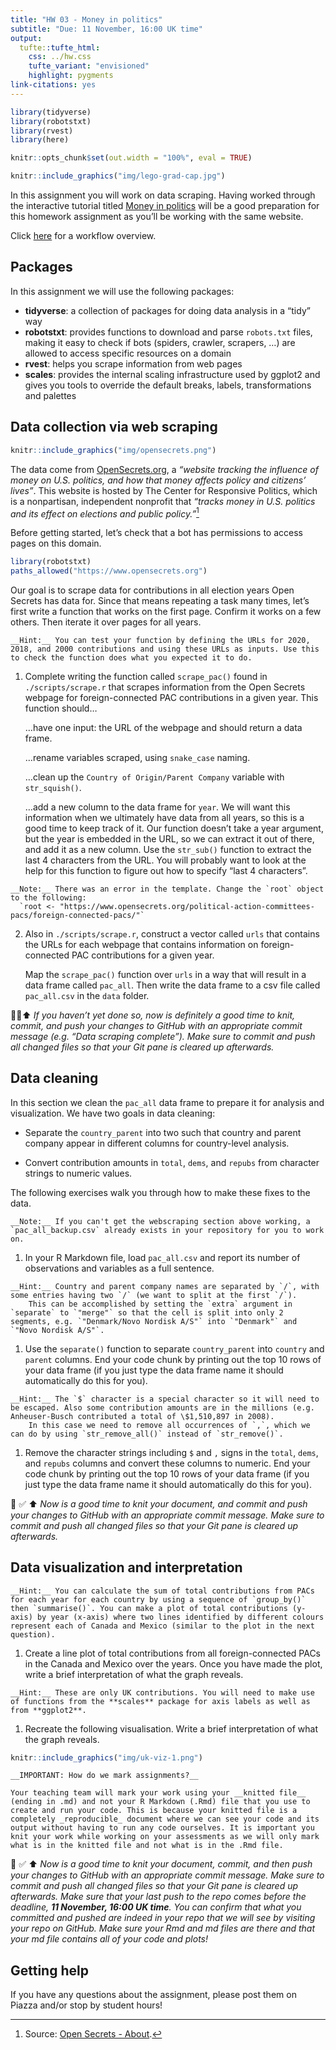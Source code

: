 ```yaml
---
title: "HW 03 - Money in politics"
subtitle: "Due: 11 November, 16:00 UK time"
output: 
  tufte::tufte_html:
    css: ../hw.css
    tufte_variant: "envisioned"
    highlight: pygments
link-citations: yes
---
```


```r
library(tidyverse)
library(robotstxt)
library(rvest)
library(here) 

knitr::opts_chunk$set(out.width = "100%", eval = TRUE)
```

```r
knitr::include_graphics("img/lego-grad-cap.jpg")
```

In this assignment you will work on data scraping.
Having worked through the interactive tutorial titled [Money in politics](https://minecr.shinyapps.io/dsbox-05-moneyinpolitics/) will be a good preparation for this homework assignment as you'll be working with the same website.

Click [here](https://idsed.digital/troubleshoot/setup/openingaproject/) for a workflow overview.

## Packages

In this assignment we will use the following packages:

-   **tidyverse**: a collection of packages for doing data analysis in a "tidy" way
-   **robotstxt**: provides functions to download and parse `robots.txt` files, making it easy to check if bots (spiders, crawler, scrapers, ...) are allowed to access specific resources on a domain
-   **rvest**: helps you scrape information from web pages
-   **scales**: provides the internal scaling infrastructure used by ggplot2 and gives you tools to override the default breaks, labels, transformations and palettes

## Data collection via web scraping

```r
knitr::include_graphics("img/opensecrets.png")
```

The data come from [OpenSecrets.org](https://www.opensecrets.org), a *"website tracking the influence of money on U.S. politics, and how that money affects policy and citizens' lives"*.
This website is hosted by The Center for Responsive Politics, which is a nonpartisan, independent nonprofit that *"tracks money in U.S. politics and its effect on elections and public policy."*[^1]

Before getting started, let's check that a bot has permissions to access pages on this domain.

```r
library(robotstxt)
paths_allowed("https://www.opensecrets.org")
```

Our goal is to scrape data for contributions in all election years Open Secrets has data for.
Since that means repeating a task many times, let's first write a function that works on the first page.
Confirm it works on a few others.
Then iterate it over pages for all years.

```marginfigure
__Hint:__ You can test your function by defining the URLs for 2020, 2018, and 2000 contributions and using these URLs as inputs. Use this to check the function does what you expected it to do.
```

1.  Complete writing the function called `scrape_pac()` found in `./scripts/scrape.r` that scrapes information from the Open Secrets webpage for foreign-connected PAC contributions in a given year.
    This function should...

    ...have one input: the URL of the webpage and should return a data frame.

    ...rename variables scraped, using `snake_case` naming.

    ...clean up the `Country of Origin/Parent Company` variable with `str_squish()`.

    ...add a new column to the data frame for `year`.
    We will want this information when we ultimately have data from all years, so this is a good time to keep track of it.
    Our function doesn't take a year argument, but the year is embedded in the URL, so we can extract it out of there, and add it as a new column.
    Use the `str_sub()` function to extract the last 4 characters from the URL.
    You will probably want to look at the help for this function to figure out how to specify "last 4 characters".

```marginfigure
__Note:__ There was an error in the template. Change the `root` object to the following:
  `root <- "https://www.opensecrets.org/political-action-committees-pacs/foreign-connected-pacs/"`
```

2.  Also in `./scripts/scrape.r`, construct a vector called `urls` that contains the URLs for each webpage that contains information on foreign-connected PAC contributions for a given year.

    Map the `scrape_pac()` function over `urls` in a way that will result in a data frame called `pac_all`.
    Then write the data frame to a csv file called `pac_all.csv` in the `data` folder.

🧶✅⬆️ *If you haven't yet done so, now is definitely a good time to knit, commit, and push your changes to GitHub with an appropriate commit message (e.g. "Data scraping complete"). Make sure to commit and push all changed files so that your Git pane is cleared up afterwards.*

## Data cleaning

In this section we clean the `pac_all` data frame to prepare it for analysis and visualization.
We have two goals in data cleaning:

-   Separate the `country_parent` into two such that country and parent company appear in different columns for country-level analysis.

-   Convert contribution amounts in `total`, `dems`, and `repubs` from character strings to numeric values.

The following exercises walk you through how to make these fixes to the data.

```marginfigure
__Note:__ If you can't get the webscraping section above working, a `pac_all_backup.csv` already exists in your repository for you to work on.
```

1.  In your R Markdown file, load `pac_all.csv` and report its number of observations and variables as a full sentence.

```marginfigure
__Hint:__ Country and parent company names are separated by `/`, with some entries having two `/` (we want to split at the first `/`).
    This can be accomplished by setting the `extra` argument in `separate` to `"merge"` so that the cell is split into only 2 segments, e.g. `"Denmark/Novo Nordisk A/S"` into `"Denmark"` and `"Novo Nordisk A/S"`.
```

1.  Use the `separate()` function to separate `country_parent` into `country` and `parent` columns. End your code chunk by printing out the top 10 rows of your data frame (if you just type the data frame name it should automatically do this for you).

```marginfigure
__Hint:__ The `$` character is a special character so it will need to be escaped. Also some contribution amounts are in the millions (e.g. Anheuser-Busch contributed a total of \$1,510,897 in 2008).
    In this case we need to remove all occurrences of `,`, which we can do by using `str_remove_all()` instead of `str_remove()`.
```

1.  Remove the character strings including `$` and `,` signs in the `total`, `dems`, and `repubs` columns and convert these columns to numeric. End your code chunk by printing out the top 10 rows of your data frame (if you just type the data frame name it should automatically do this for you).

🧶 ✅ ⬆️ *Now is a good time to knit your document, and commit and push your changes to GitHub with an appropriate commit message. Make sure to commit and push all changed files so that your Git pane is cleared up afterwards.*

## Data visualization and interpretation

```marginfigure
__Hint:__ You can calculate the sum of total contributions from PACs for each year for each country by using a sequence of `group_by()` then `summarise()`. You can make a plot of total contributions (y-axis) by year (x-axis) where two lines identified by different colours represent each of Canada and Mexico (similar to the plot in the next question).
```

1.  Create a line plot of total contributions from all foreign-connected PACs in the Canada and Mexico over the years. Once you have made the plot, write a brief interpretation of what the graph reveals.

```marginfigure
__Hint:__ These are only UK contributions. You will need to make use of functions from the **scales** package for axis labels as well as from **ggplot2**.
```

1.  Recreate the following visualisation. Write a brief interpretation of what the graph reveals.

```r
knitr::include_graphics("img/uk-viz-1.png")
```

```marginfigure
__IMPORTANT: How do we mark assignments?__

Your teaching team will mark your work using your __knitted file__ (ending in .md) and not your R Markdown (.Rmd) file that you use to create and run your code. This is because your knitted file is a completely _reproducible_ document where we can see your code and its output without having to run any code ourselves. It is important you knit your work while working on your assessments as we will only mark what is in the knitted file and not what is in the .Rmd file.
```

🧶 ✅ ⬆️ *Now is a good time to knit your document, commit, and then push your changes to GitHub with an appropriate commit message. Make sure to commit and push all changed files so that your Git pane is cleared up afterwards. Make sure that your last push to the repo comes before the deadline, **11 November, 16:00 UK time**. You can confirm that what you committed and pushed are indeed in your repo that we will see by visiting your repo on GitHub. Make sure your Rmd and md files are there and that your md file contains all of your code and plots!*

## Getting help

If you have any questions about the assignment, please post them on Piazza and/or stop by student hours!

[^1]: Source: [Open Secrets - About](https://www.opensecrets.org/about/).
